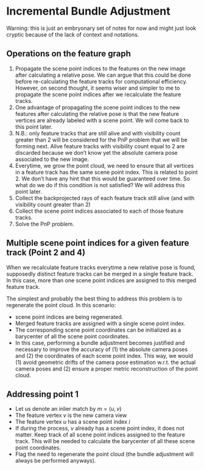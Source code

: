 # Incremental Bundle Adjustment

:::puzzle
Warning: this is just an embryonary set of notes for now and might just look
cryptic because of the lack of context and notations.
:::

## Operations on the feature graph

1. Propagate the scene point indices to the features on the new image after
   calculating a relative pose.
   We can argue that this could be done before re-calculating the feature tracks
   for computational efficiency.
   However, on second thought, it seems wiser and simpler to me to propagate the
   scene point indices after we recalculate the feature tracks.
2. One advantage of propagating the scene point indices to the new features
   after calculating the relative pose is that the new feature vertices are
   already labeled with a scene point.
   We will come back to this point later.
3. N.B.: only feature tracks that are still alive and with visibility count
   greater than 2 will be considered for the PnP problem that we will be forming
   next. Alive feature tracks with visibility count equal to 2 are discarded
   because we don't know yet the absolute camera pose associated to the new
   image.
4. Everytime, we grow the point cloud, we need to ensure that all vertices in a
   feature track has the same scene point index. This is related to point 2.
   We don't have any hint that this would be guaranteed over time.
   So what do we do if this condition is not satisfied? We will address this
   point later.
5. Collect the backprojected rays of each feature track still alive (and with
   visibility count greater than 2)
6. Collect the scene point indices associated to each of those feature tracks.
7. Solve the PnP problem.

## Multiple scene point indices for a given feature track (Point 2 and 4)

When we recalculate feature tracks everytime a new relative pose is found,
supposedly distinct feature tracks can be merged in a single feature track. In
this case, more than one scene point indices are assigned to this merged feature
track.

The simplest and probably the best thing to address this problem is to
regenerate the point cloud. In this scenario:

- scene point indices are being regenerated.
- Merged feature tracks are assigned with a single scene point index.
- The corresponding scene point coordinates can be initialized as a barycenter
  of all the scene point coordinates.
- In this case, performing a bundle adjustment becomes justified and necessary
  to improve the accuracy of (1) the absolute camera poses and (2) the coordinates
  of each scene point index. This way, we would (1) avoid geometric drifts of the camera
  pose estimation w.r.t. the actual camera poses and (2) ensure a proper metric
  reconstruction of the point cloud.


## Addressing point 1

- Let us denote an inlier match by $m = (u, v)$
- The feature vertex $v$ is the new camera view
- The feature vertex $u$ has a scene point index $i$
- If during the process, $v$ already has a scene point index, it does not
  matter. Keep track of all scene point indices assigned to the feature track.
  This will be needed to calculate the barycenter of all these scene point
  coordinates.
- Flag the need to regenerate the point cloud (the bundle
  adjustment will always be performed anyways).
